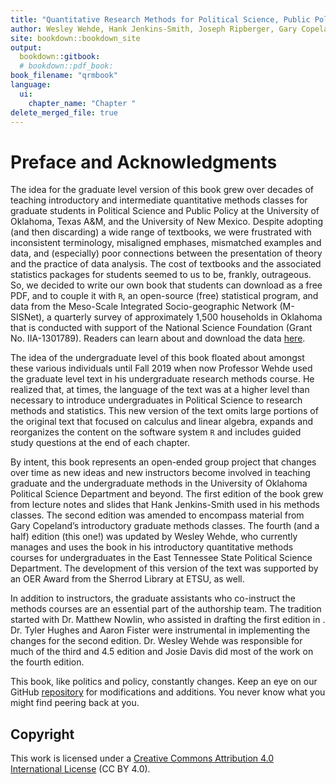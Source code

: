 ```yaml
--- 
title: "Quantitative Research Methods for Political Science, Public Policy and Public Administration for Undergraduates: 1st Edition With Applications in R"
author: Wesley Wehde, Hank Jenkins-Smith, Joseph Ripberger, Gary Copeland, Matthew Nowlin, Tyler Hughes, Aaron Fister, and Josie Davis
site: bookdown::bookdown_site
output: 
  bookdown::gitbook:
  # bookdown::pdf_book:
book_filename: "qrmbook"
language:
  ui:
    chapter_name: "Chapter "
delete_merged_file: true
---
```


# Preface and Acknowledgments {-}

The idea for the graduate level version of this book grew over decades of teaching introductory and intermediate quantitative methods classes for graduate students in Political Science and Public Policy at the University of Oklahoma, Texas A\&M, and the University of New Mexico. Despite adopting (and then discarding) a wide range of textbooks, we were frustrated with inconsistent terminology, misaligned emphases, mismatched examples and data, and (especially) poor connections between the presentation of theory and the practice of data analysis. The cost of textbooks and the associated statistics packages for students seemed to us to be, frankly, outrageous. So, we decided to write our own book that students can download as a free PDF, and to couple it with `R`, an open-source (free) statistical program, and data from the Meso-Scale Integrated Socio-geographic Network (M-SISNet), a quarterly survey of approximately 1,500 households in Oklahoma that is conducted with support of the National Science Foundation (Grant No. IIA-1301789). Readers can learn about and download the data [here](http://crcm.ou.edu/epscordata/).

The idea of the undergraduate level of this book floated about amongst these various individuals until Fall 2019 when now Professor Wehde used the graduate level text in his undergraduate research methods course. He realized that, at times, the language of the text was at a higher level than necessary to introduce undergraduates in Political Science to research methods and statistics. This new version of the text omits large portions of the original text that focused on calculus and linear algebra, expands and reorganizes the content on the software system `R` and includes guided study questions at the end of each chapter. 

By intent, this book represents an open-ended group project that changes over time as new ideas and new instructors become involved in teaching graduate and the undergraduate methods in the University of Oklahoma Political Science Department and beyond. The first edition of the book grew from lecture notes and slides that Hank Jenkins-Smith used in his methods classes. The second edition was amended to encompass material from Gary Copeland's introductory graduate methods classes. The fourth (and a half) edition (this one!) was updated by Wesley Wehde, who currently manages and uses the book in his introductory quantitative methods courses for undergraduates in the East Tennessee State Political Science Department. The development of this version of the text was supported by an OER Award from the Sherrod Library at ETSU, as well. 

In addition to instructors, the graduate assistants who co-instruct the methods courses are an essential part of the authorship team. The tradition started with Dr. Matthew Nowlin, who assisted in drafting the first edition in \LaTeX. Dr. Tyler Hughes and Aaron Fister were instrumental in implementing the changes for the second edition. Dr. Wesley Wehde was responsible for much of the third and 4.5 edition and Josie Davis did most of the work on the fourth edition.

This book, like politics and policy, constantly changes. Keep an eye on our GitHub [repository]({https://github.com/ripberjt/qrmtextbook}) for modifications and additions. You never know what you might find peering back at you.

## Copyright {-}

This work is licensed under a [Creative Commons Attribution 4.0 International License](https://creativecommons.org/licenses/by/4.0/) (CC BY 4.0).
